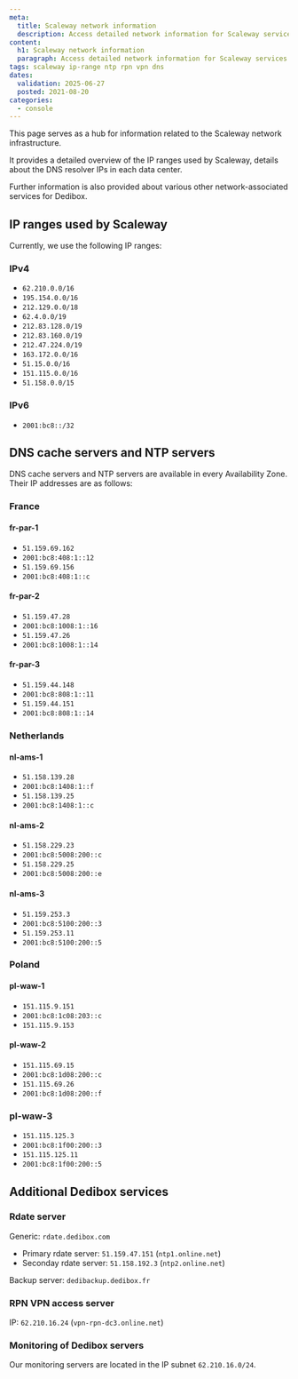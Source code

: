 ```yaml
---
meta:
  title: Scaleway network information
  description: Access detailed network information for Scaleway services.
content:
  h1: Scaleway network information
  paragraph: Access detailed network information for Scaleway services.
tags: scaleway ip-range ntp rpn vpn dns
dates:
  validation: 2025-06-27
  posted: 2021-08-20
categories:
  - console
---
```


This page serves as a hub for information related to the Scaleway network infrastructure.

It provides a detailed overview of the IP ranges used by Scaleway, details about the DNS resolver IPs in each data center.

Further information is also provided about various other network-associated services for Dedibox.

## IP ranges used by Scaleway

Currently, we use the following IP ranges:

### IPv4
* `62.210.0.0/16`
* `195.154.0.0/16`
* `212.129.0.0/18`
* `62.4.0.0/19`
* `212.83.128.0/19`
* `212.83.160.0/19`
* `212.47.224.0/19`
* `163.172.0.0/16`
* `51.15.0.0/16`
* `151.115.0.0/16`
* `51.158.0.0/15`

### IPv6
* `2001:bc8::/32`

## DNS cache servers and NTP servers

DNS cache servers and NTP servers are available in every Availability Zone. Their IP addresses are as follows:

### France

#### fr-par-1

- `51.159.69.162`
- `2001:bc8:408:1::12`
- `51.159.69.156` 
- `2001:bc8:408:1::c`

#### fr-par-2

- `51.159.47.28`
- `2001:bc8:1008:1::16`
- `51.159.47.26`
- `2001:bc8:1008:1::14`

#### fr-par-3

- `51.159.44.148`
- `2001:bc8:808:1::11`
- `51.159.44.151`
- `2001:bc8:808:1::14`

### Netherlands

#### nl-ams-1

- `51.158.139.28`
- `2001:bc8:1408:1::f`
- `51.158.139.25`
- `2001:bc8:1408:1::c`

#### nl-ams-2

- `51.158.229.23`
- `2001:bc8:5008:200::c`
- `51.158.229.25`
- `2001:bc8:5008:200::e`

#### nl-ams-3

- `51.159.253.3`
- `2001:bc8:5100:200::3`
- `51.159.253.11`
- `2001:bc8:5100:200::5`

### Poland

#### pl-waw-1

- `151.115.9.151`
- `2001:bc8:1c08:203::c`
- `151.115.9.153`

#### pl-waw-2

- `151.115.69.15`
- `2001:bc8:1d08:200::c`
- `151.115.69.26`
- `2001:bc8:1d08:200::f`

### pl-waw-3

- `151.115.125.3`
- `2001:bc8:1f00:200::3`
- `151.115.125.11`
- `2001:bc8:1f00:200::5`

## Additional Dedibox services

### Rdate server

Generic: `rdate.dedibox.com`

- Primary rdate server: `51.159.47.151` (`ntp1.online.net`)
- Seconday rdate server: `51.158.192.3` (`ntp2.online.net`)

Backup server: `dedibackup.dedibox.fr`

### RPN VPN access server

IP: `62.210.16.24` (`vpn-rpn-dc3.online.net`)

### Monitoring of Dedibox servers

Our monitoring servers are located in the IP subnet `62.210.16.0/24`.